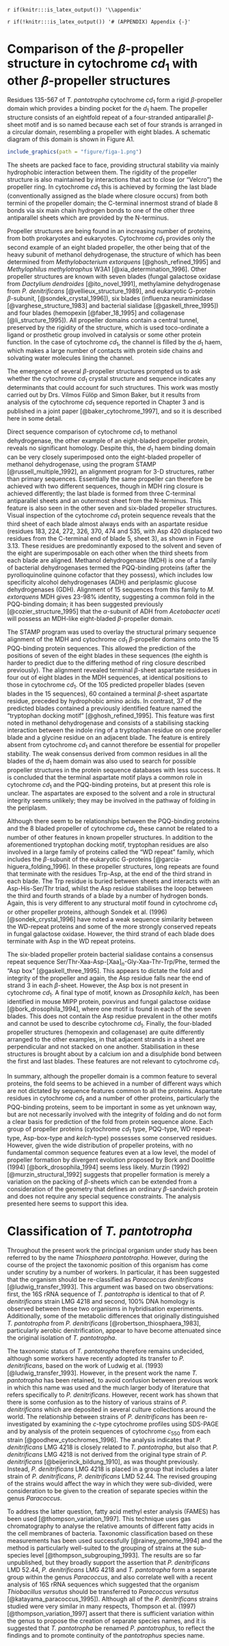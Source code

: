 `r if(knitr:::is_latex_output()) '\\appendix'`

`r if(!knitr:::is_latex_output()) '# (APPENDIX) Appendix {-}'` 

# Comparison of the $\beta$-propeller structure in cytochrome _cd_$_1$ with other $\beta$-propeller structures

Residues 135-567 of _T. pantotropha_ cytochrome _cd_$_1$ form a rigid $\beta$-propeller domain which provides a binding pocket for the _d_$_1$ haem. The propeller structure consists of an eightfold repeat of a four-stranded antiparallel $\beta$-sheet motif and is so named because each set of four strands is arranged in a circular domain, resembling a propeller with eight blades. A schematic diagram of this domain is shown in Figure A1.

```r
include_graphics(path = "figure/figa-1.png")
```

The sheets are packed face to face, providing structural stability via mainly hydrophobic interaction between them. The rigidity of the propeller structure is also maintained by interactions that act to close (or “Velcro”) the propeller ring. In cytochrome _cd_$_1$ this is achieved by forming the last blade (conventionally assigned as the blade where closure occurs) from both termini of the propeller domain; the C-terminal innermost strand of blade 8 bonds via six main chain hydrogen bonds to one of the other three antiparallel sheets which are provided by the N-terminus.

Propeller structures are being found in an increasing number of proteins, from both prokaryotes and eukaryotes. Cytochrome _cd_$_1$ provides only the second example of an eight bladed propeller, the other being that of the heavy subunit of methanol dehydrogenase, the structure of which has been determined from _Methylobacterium extorquens_ [@ghosh_refined_1995] and _Methylophilus methylotrophus_ W3A1 [@xia_determination_1996]. Other propeller structures are known with seven blades (fungal galactose oxidase from _Dactylium dendroides_ [@ito_novel_1991], methylamine dehydrogenase from _P. denitrificans_ [@vellieux_structure_1989], and eukaryotic G-protein $\beta$-subunit,  [@sondek_crystal_1996]), six blades (influenza neuraminidase [@varghese_structure_1983] and bacterial sialidase [@gaskell_three_1995]) and four blades (hemopexin [@faber_18_1995] and collagenase [@li_structure_1995]). All propeller domains contain a central tunnel, preserved by the rigidity of the structure, which is used toco-ordinate a ligand or prosthetic group involved in catalysis or some other protein function. In the case of cytochrome _cd_$_1$, the channel is filled by the _d_$_1$ haem, which makes a large number of contacts with protein side chains and solvating water molecules lining the channel.

The emergence of several $\beta$-propeller structures prompted us to ask whether the cytochrome _cd_$_1$ crystal structure and sequence indicates any determinants that could account for such structures. This work was mostly carried out by Drs. Vilmos Fülöp and Simon Baker, but it results from analysis of the cytochrome _cd_$_1$ sequence reported in Chapter 3 and is published in a joint paper [@baker_cytochrome_1997], and so it is described here in some detail.

Direct sequence comparison of cytochrome _cd_$_1$ to methanol dehydrogenase, the other example of an eight-bladed propeller protein, reveals no significant homology. Despite this, the _d_$_1$ haem binding domain can be very closely superimposed onto the eight-bladed propeller of methanol dehydrogenase, using the program STAMP [@russell_multiple_1992], an alignment program for 3-D structures, rather than primary sequences. Essentially the same propeller can therefore be achieved with two different sequences, though in MDH ring closure is achieved differently; the last blade is formed from three C-terminal antiparallel sheets and an outermost sheet from the N-terminus. This feature is also seen in the other seven and six-bladed propeller structures. Visual inspection of the cytochrome _cd_$_1$ protein sequence reveals that the third sheet of each blade almost always ends with an aspartate residue (residues 183, 224, 272, 326, 370, 474 and 535, with Asp 420 displaced two residues from the C-terminal end of blade 5, sheet 3), as shown in Figure 3.13. These residues are predominantly exposed to the solvent and seven of the eight are superimposable on each other when the third sheets from each blade are aligned. Methanol dehydrogenase (MDH) is one of a family of bacterial dehydrogenases termed the PQQ-binding proteins (after the pyrolloquinoline quinone cofactor that they possess), which includes low specificity alcohol dehydrogenases (ADH) and periplasmic glucose dehydrogenases (GDH). Alignment of 15 sequences from this family to _M. extorquens_ MDH gives 23-98% identity, suggesting a common fold in the PQQ-binding domain; it has been suggested previously [@cozier_structure_1995] that the $\alpha$-subunit of ADH from _Acetobacter aceti_ will possess an MDH-like eight-bladed $\beta$-propeller domain.

The STAMP program was used to overlay the structural primary sequence alignment of the MDH and cytochrome _cd_$_1$ $\beta$-propeller domains onto the 15 PQQ-binding protein sequences. This allowed the prediction of the positions of seven of the eight blades in these sequences (the eighth is harder to predict due to the differing method of ring closure described previously). The alignment revealed terminal $\beta$-sheet aspartate residues in four out of eight blades in the MDH sequences, at identical positions to those in cytochrome _cd_$_1$. Of the 105 predicted propeller blades (seven blades in the 15 sequences), 60 contained a terminal $\beta$-sheet aspartate residue, preceded by hydrophobic amino acids. In contrast, 37 of the predicted blades contained a previously identified feature named the "tryptophan docking motif" [@ghosh_refined_1995]. This feature was first noted in methanol dehydrogenase and consists of a stabilising stacking interaction between the indole ring of a tryptophan residue on one propeller blade and a glycine residue on an adjacent blade. The feature is entirely absent from cytochrome _cd_$_1$ and cannot therefore be essential for propeller stability. The weak consensus derived from common residues in all the blades of the _d_$_1$ haem domain was also used to search for possible propeller structures in the protein sequence databases with less success. It is concluded that the terminal aspartate motif plays a common role in cytochrome _cd_$_1$ and the PQQ-binding proteins, but at present this role is unclear. The aspartates are exposed to the solvent and a role in structural integrity seems unlikely; they may be involved in the pathway of folding in the periplasm.

Although there seem to be relationships between the PQQ-binding proteins and the 8 bladed propeller of cytochrome _cd_$_1$, these cannot be related to a number of other features in known propeller structures. In addition to the aforementioned tryptophan docking motif, tryptophan residues are also involved in a large family of proteins called the “WD repeat” family, which includes the $\beta$-subunit of the eukaryotic G-proteins [@garcia-higuera_folding_1996]. In these propeller structures, long repeats are found that terminate with the residues Trp-Asp, at the end of the third strand in each blade. The Trp residue is buried between sheets and interacts with an Asp-His-Ser/Thr triad, whilst the Asp residue stabilises the loop between the third and fourth strands of a blade by a number of hydrogen bonds. Again, this is very different to any structural motif found in cytochrome _cd_$_1$ or other propeller proteins, although Sondek et al. (1996) [@sondek_crystal_1996] have noted a weak sequence similarity between the WD-repeat proteins and some of the more strongly conserved repeats in fungal galactose oxidase. However, the third strand of each blade does terminate with Asp in the WD repeat proteins.

The six-bladed propeller protein bacterial sialidase contains a consensus repeat sequence Ser/Thr-Xaa-Asp-[Xaa]$_n$-Gly-Xaa-Thr-Trp/Phe, termed the “Asp box” [@gaskell_three_1995]. This appears to dictate the fold and integrity of the propeller and again, the Asp residue falls near the end of strand 3 in each $\beta$-sheet. However, the Asp box is not present in cytochrome _cd_$_1$. A final type of motif, known as _Drosophila kelch_, has been identified in mouse MIPP protein, poxvirus and fungal galactose oxidase [@bork_drosophila_1994], where one motif is found in each of the seven blades. This does not contain the Asp residue prevalent in the other motifs and cannot be used to describe cytochrome _cd_$_1$. Finally, the four-bladed propeller structures (hemopexin and collagenase) are quite differently arranged to the other examples, in that adjacent strands in a sheet are perpendicular and not stacked on one another. Stabilisation in these structures is brought about by a calcium ion and a disulphide bond between the first and last blades. These features are not relevant to cytochrome _cd_$_1$.

In summary, although the propeller domain is a common feature to several proteins, the fold seems to be achieved in a number of different ways which are not dictated by sequence features common to all the proteins. Aspartate residues in cytochrome _cd_$_1$ and a number of other proteins, particularly the PQQ-binding proteins, seem to be important in
some as yet unknown way, but are not necessarily involved with the integrity of folding and do not form a clear basis for prediction of the fold from protein sequence alone. Each group of propeller proteins (cytochrome _cd_$_1$ type, PQQ-type, WD repeat-type, Asp-box-type and _kelch_-type) possesses some conserved residues. However, given the wide distribution of propeller proteins, with no fundamental common sequence features even at a low level, the model of propeller formation by divergent evolution proposed by Bork and Doolittle (1994) [@bork_drosophila_1994] seems less likely. Murzin (1992) [@murzin_structural_1992] suggests that propeller formation is merely a variation on the packing of $\beta$-sheets which can be extended from a consideration of the geometry that defines an ordinary $\beta$-sandwich protein and does not require any special sequence constraints. The analysis presented here seems to support this idea.


# Classification of _T. pantotropha_

Throughout the present work the principal organism under study has been referred to by the name _Thiosphaera pantotropha_. However, during the course of the project the taxonomic position of this organism has come under scrutiny by a number of workers. In particular, it has been suggested that the organism should be re-classified as _Paracoccus denitrificans_  [@ludwig_transfer_1993]. This argument was based on two observations: first, the 16S rRNA sequence of _T. pantotropha_ is identical to that of _P. denitrificans_ strain LMG 4218 and second, 100% DNA homology is observed between these two organisms in hybridisation experiments. Additionally, some of the metabolic differences that originally distinguished _T. pantotropha_ from _P. denitrificans_ [@robertson_thiosphaera_1983], particularly aerobic denitrification, appear to have become attenuated since the original isolation of _T. pantotropha_.

The taxonomic status of _T. pantotropha_ therefore remains undecided, although some workers have recently adopted its transfer to _P. denitrificans_, based on the work of Ludwig et al. (1993) [@ludwig_transfer_1993]. However, in the present work the name _T. pantotropha_ has been retained, to avoid confusion between previous work in which this name was used and the much larger body of literature that refers specifically to _P. denitrificans_.
However, recent work has shown that there is some confusion as to the history of various strains of _P. denitrificans_ which are deposited in several culture collections around the world. The relationship between strains of _P. denitrificans_ has been re-investigated by examining the _c_-type cytochrome profiles using SDS-PAGE and by analysis of the protein sequences of cytochrome _c_$_{550}$ from each strain [@goodhew_cytochromes_1996]. The analysis indicates that _P. denitrificans_ LMG 4218 is closely related to _T. pantotropha_, but also that _P. denitrificans_ LMG 4218 is not derived from the original type strain of _P. denitrificans_ [@beijerinck_bildung_1910], as was thought previously. Instead, _P. denitrificans_ LMG 4218 is placed in a group that includes a later strain of _P. denitrificans_, _P. denitrificans_ LMD 52.44. The revised grouping of the strains would affect the way in which they were sub-divided, were consideration to be given to the creation of separate species within the genus _Paracoccus_.

To address the latter question, fatty acid methyl ester analysis (FAMES) has been used [@thompson_variation_1997]. This technique uses gas chromatography to analyse the relative amounts of different fatty acids in the cell membranes of bacteria. Taxonomic classification based on these measurements has been used successfully [@rainey_genome_1994] and the method is particularly well-suited to the grouping of strains at the sub-species level [@thompson_subgrouping_1993]. The results are so far unpublished, but they broadly support the assertion that _P. denitrificans_ LMD 52.44, _P. denitrificans_ LMG 4218 and _T. pantotropha_ form a separate group within the genus _Paracoccus_, and also correlate well with a recent analysis of 16S rRNA sequences which suggested that the organism _Thiobacillus versutus_ should be transferred to _Paracoccus versutus_ [@katayama_paracoccus_1995]). Although all of the _P. denitrificans_ strains studied were very similar in many respects, Thompson et al. (1997) [@thompson_variation_1997] assert that there is sufficient variation within the genus to propose the creation of separate species names, and it is suggested that _T. pantotropha_ be renamed _P. pantotrophus_, to reflect the findings and to promote continuity of the _pantotrophus_ species name.
